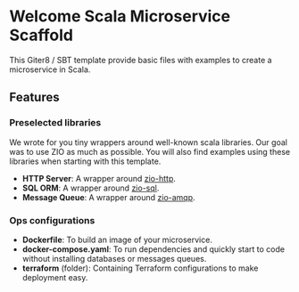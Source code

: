 # Welcome Scala Microservice Scaffold

This Giter8 / SBT template provide basic files with examples to create a microservice in Scala.

## Features

### Preselected libraries

We wrote for you tiny wrappers around well-known scala libraries. Our goal was to use ZIO as much as possible.
You will also find examples using these libraries when starting with this template.

- **HTTP Server**: A wrapper around [zio-http](https://zio.dev/zio-http/).
- **SQL ORM**: A wrapper around [zio-sql](https://zio.dev/zio-sql/).
- **Message Queue**: A wrapper around [zio-amqp](https://github.com/svroonland/zio-amqp).

### Ops configurations

- **Dockerfile**: To build an image of your microservice.
- **docker-compose.yaml**: To run dependencies and quickly start to code without installing databases or messages queues.
- **terraform** (folder): Containing Terraform configurations to make deployment easy.
